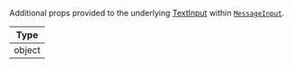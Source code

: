 Additional props provided to the underlying [TextInput](https://reactnative.dev/docs/textinput#props) within [`MessageInput`](../../../../ui-components/message-input/message-input.mdx).

| Type   |
| ------ |
| object |
